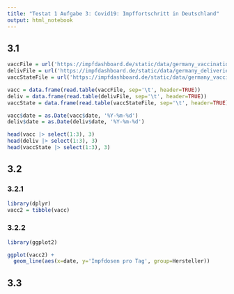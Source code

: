 ```yaml
---
title: "Testat 1 Aufgabe 3: Covid19: Impffortschritt in Deutschland"
output: html_notebook
---
```


## 3.1
```r
vaccFile = url('https://impfdashboard.de/static/data/germany_vaccinations_timeseries_v2.tsv')
delivFile = url('https://impfdashboard.de/static/data/germany_deliveries_timeseries_v2.tsv')
vaccStateFile = url('https://impfdashboard.de/static/data/germany_vaccinations_by_state.tsv')

vacc = data.frame(read.table(vaccFile, sep='\t', header=TRUE))
deliv = data.frame(read.table(delivFile, sep='\t', header=TRUE))
vaccState = data.frame(read.table(vaccStateFile, sep='\t', header=TRUE))
```
```r
vacc$date = as.Date(vacc$date, '%Y-%m-%d')
deliv$date = as.Date(deliv$date, '%Y-%m-%d')

head(vacc |> select(1:3), 3)
head(deliv |> select(1:3), 3)
head(vaccState |> select(1:3), 3)
```
## 3.2
### 3.2.1
```r
library(dplyr)
vacc2 = tibble(vacc)

```
### 3.2.2
```r
library(ggplot2)

ggplot(vacc2) +
  geom_line(aes(x=date, y='Impfdosen pro Tag', group=Hersteller))

```
## 3.3
```r


```
